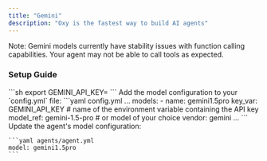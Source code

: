 ```yaml
---
title: "Gemini"
description: "Oxy is the fastest way to build AI agents"
---
```


<Warning>
  Note: Gemini models currently have stability issues with function calling capabilities. Your agent may not be able to call tools as expected.
</Warning>

### Setup Guide

<Steps>
  <Step title="Set up Gemini API key">
    ```sh
      export GEMINI_API_KEY=<your Gemini API key>
    ```
  </Step>
  <Step title="Add model configuration">
    Add the model configuration to your `config.yml` file:
    ```yaml config.yml
    ...
    models:
    - name: gemini1.5pro
      key_var: GEMINI_API_KEY # name of the environment variable containing the API key
      model_ref: gemini-1.5-pro # or model of your choice
      vendor: gemini
    ...
    ```
  </Step>
  <Step title="Update agent's model configuration">
    Update the agent's model configuration:

    ```yaml agents/agent.yml
    model: gemini1.5pro
    ```

  </Step>
</Steps>
